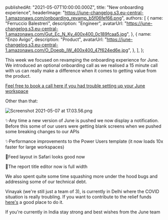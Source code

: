 
  publishedAt: "2021-05-07T10:00:00.000Z",
  title: "New onboarding experience",
  headerImage:
    "https://june-changelog.s3.eu-central-1.amazonaws.com/onboarding_revamp_b5f06fef66.png",
  authors: [
    {
      name: "Ferruccio Balestreri",
      description: "Engineer",
      avatarUrl:
        "https://june-changelog.s3.eu-central-1.amazonaws.com/Gut_Ec_N_Ky_400x400_0c189fcaa5.jpg",
    },
    {
      name: "Enzo Avigo",
      description: "Product",
      avatarUrl:
        "https://june-changelog.s3.eu-central-1.amazonaws.com/O_Doeqb_IW_400x400_47f624ed6e.jpg",
    },
  ],
};

This week we focused on revamping the onboarding experience for June. We introduced an optional onboarding call as we realised a 15 minute call with us can really make a difference when it comes to getting value from the product.

[Feel free to book a call here if you had trouble setting up your June workspace](https://calendly.com/enzo-a/)

Other than that:

![Screenshot 2021-05-07 at 17.03.56.png](https://june-changelog.s3.eu-central-1.amazonaws.com/Screenshot_2021_05_07_at_17_03_56_c558c68705.png)

✨Any time a new version of June is pushed we now display a notification. Before this some of our users were getting blank screens when we pushed some breaking changes to our APIs

✨Performance improvements to the Power Users template (it now loads 10x faster for large workspaces)

🐛Feed layout in Safari looks good now

🐛The report title editor now is full width

We also spent quite some time squashing more under the hood bugs and addressing some of our technical debt.

Vinayak (we're still just a team of 3), is currently in Delhi where the COVID situation is really troubling. If you want to contribute to the relief funds [here's](https://actgrants.in/donate/) a good place to do it.

If you're currently in India stay strong and best wishes from the June team

